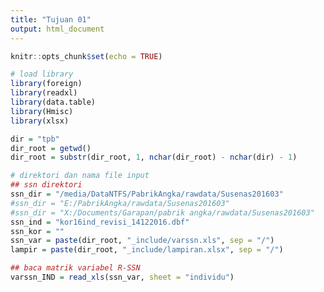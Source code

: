 ```yaml
---
title: "Tujuan 01"
output: html_document
---
```


```r
knitr::opts_chunk$set(echo = TRUE)

# load library
library(foreign)
library(readxl)
library(data.table)
library(Hmisc)
library(xlsx)
```
```r
dir = "tpb"
dir_root = getwd()
dir_root = substr(dir_root, 1, nchar(dir_root) - nchar(dir) - 1)

# direktori dan nama file input
## ssn direktori
ssn_dir = "/media/DataNTFS/PabrikAngka/rawdata/Susenas201603"
#ssn_dir = "E:/PabrikAngka/rawdata/Susenas201603"
#ssn_dir = "X:/Documents/Garapan/pabrik angka/rawdata/Susenas201603"
ssn_ind = "kor16ind_revisi_14122016.dbf"
ssn_kor = ""
ssn_var = paste(dir_root, "_include/varssn.xls", sep = "/")
lampir = paste(dir_root, "_include/lampiran.xlsx", sep = "/")

## baca matrik variabel R-SSN
varssn_IND = read_xls(ssn_var, sheet = "individu")
```

